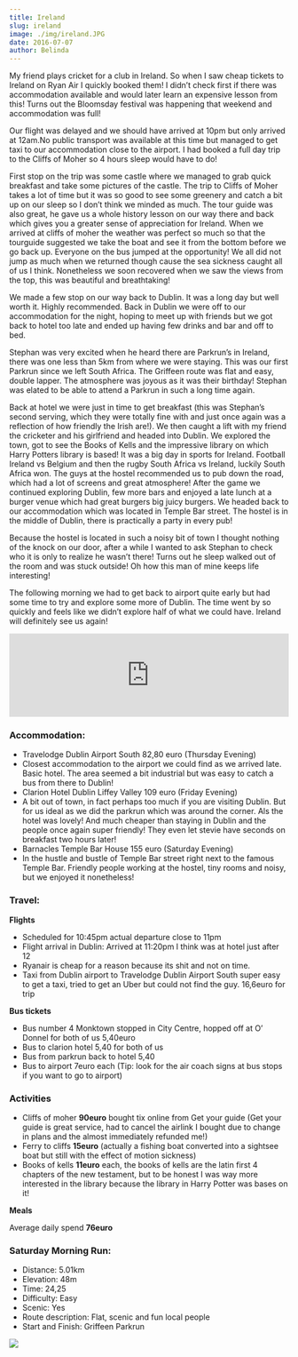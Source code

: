 ```yaml
---
title: Ireland
slug: ireland
image: ./img/ireland.JPG
date: 2016-07-07
author: Belinda
---
```


My friend plays cricket for a club in Ireland. So when I saw cheap tickets to Ireland on Ryan Air I quickly booked them! I didn’t check first if there was accommodation available and would later learn an expensive lesson from this! Turns out the Bloomsday festival was happening that weekend and accommodation was full!

Our flight was delayed and we should have arrived at 10pm but only arrived at 12am.No public transport was available at this time but managed to get taxi to our accommodation close to the airport. I had booked a full day trip to the Cliffs of Moher so 4 hours sleep would have to do!

First stop on the trip was some castle where we managed to grab quick breakfast and take some pictures of the castle. The trip to Cliffs of Moher takes a lot of time but it was so good to see some greenery and catch a bit up on our sleep so I don’t think we minded as much. The tour guide was also great, he gave us a whole history lesson on our way there and back which gives you a greater sense of appreciation for Ireland. When we arrived at cliffs of moher the weather was perfect so much so that the tourguide suggested we take the boat and see it from the bottom before we go back up. Everyone on the bus jumped at the opportunity! We all did not jump as much when we returned though cause the sea sickness caught all of us I think. Nonetheless we soon recovered when we saw the views from the top, this was beautiful and breathtaking!

We made a few stop on our way back to Dublin. It was a long day but well worth it. Highly recommended. Back in Dublin we were off to our accommodation for the night, hoping to meet up with friends but we got back to hotel too late and ended up having few drinks and bar and off to bed.

Stephan was very excited when he heard there are Parkrun’s in Ireland, there was one less than 5km from where we were staying. This was our first Parkrun since we left South Africa. The Griffeen route was flat and easy, double lapper. The atmosphere was joyous as it was their birthday! Stephan was elated to be able to attend a Parkrun in such a long time again.

Back at hotel we were just in time to get breakfast (this was Stephan’s second serving, which they were totally fine with and just once again was a reflection of how friendly the Irish are!). We then caught a lift with my friend the cricketer and his girlfriend and headed into Dublin. We explored the town, got to see the Books of Kells and the impressive library on which Harry Potters library is based! It was a big day in sports for Ireland. Football Ireland vs Belgium and then the rugby South Africa vs Ireland, luckily South Africa won. The guys at the hostel recommended us to pub down the road, which had a lot of screens and great atmosphere! After the game we continued exploring Dublin, few more bars and enjoyed a late lunch at a burger venue which had great burgers big juicy burgers. We headed back to our accommodation which was located in Temple Bar street. The hostel is in the middle of Dublin, there is practically a party in every pub!

Because the hostel is located in such a noisy bit of town I thought nothing of the knock on our door, after a while I wanted to ask Stephan to check who it is only to realize he wasn’t there! Turns out he sleep walked out of the room and was stuck outside! Oh how this man of mine keeps life interesting!

The following morning we had to get back to airport quite early but had some time to try and explore some more of Dublin. The time went by so quickly and feels like we didn’t explore half of what we could have. Ireland will definitely see us again!

<div className="post-video">
  <iframe
    width="100%"
    height="auto"
    src="https://www.youtube.com/embed/4LtEDtc2gPI"
    frameborder="0"
    allow="accelerometer; autoplay; encrypted-media; gyroscope; picture-in-picture"
    allowfullscreen
  ></iframe>
</div>

### Accommodation:

- Travelodge Dublin Airport South 82,80 euro (Thursday Evening)
- Closest accommodation to the airport we could find as we arrived late. Basic hotel. The area seemed a bit industrial but was easy to catch a bus from there to Dublin!
- Clarion Hotel Dublin Liffey Valley 109 euro (Friday Evening)
- A bit out of town, in fact perhaps too much if you are visiting Dublin. But for us ideal as we did the parkrun which was around the corner. Als the hotel was lovely! And much cheaper than staying in Dublin and the people once again super friendly! They even let stevie have seconds on breakfast two hours later!
- Barnacles Temple Bar House 155 euro (Saturday Evening)
- In the hustle and bustle of Temple Bar street right next to the famous Temple Bar. Friendly people working at the hostel, tiny rooms and noisy, but we enjoyed it nonetheless!

### Travel:

**Flights**

- Scheduled for 10:45pm actual departure close to 11pm
- Flight arrival in Dublin: Arrived at 11:20pm I think was at hotel just after 12
- Ryanair is cheap for a reason because its shit and not on time.
- Taxi from Dublin airport to Travelodge Dublin Airport South super easy to get a taxi, tried to get an Uber but could not find the guy. 16,6euro for trip

**Bus tickets**

- Bus number 4 Monktown stopped in City Centre, hopped off at O’ Donnel for both of us 5,40euro
- Bus to clarion hotel 5,40 for both of us
- Bus from parkrun back to hotel 5,40
- Bus to airport 7euro each (Tip: look for the air coach signs at bus stops if you want to go to airport)

### Activities

- Cliffs of moher **90euro** bought tix online from Get your guide (Get your guide is great service, had to cancel the airlink I bought due to change in plans and the almost immediately refunded me!)
- Ferry to cliffs **15euro** (actually a fishing boat converted into a sightsee boat but still with the effect of motion sickness)
- Books of kells **11euro** each, the books of kells are the latin first 4 chapters of the new testament, but to be honest I was way more interested in the library because the library in Harry Potter was bases on it!

**Meals**

Average daily spend **76euro**

### Saturday Morning Run:

- Distance: 5.01km
- Elevation: 48m
- Time: 24,25
- Difficulty: Easy
- Scenic: Yes
- Route description: Flat, scenic and fun local people
- Start and Finish: Griffeen Parkrun

<div className="post-image">

![](./img/route.png)

</div>
